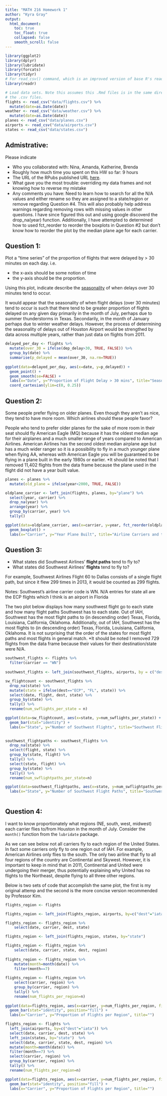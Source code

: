```yaml
---
title: "MATH 216 Homework 1"
author: "Kyra Gray"
output:
  html_document:
    toc: true
    toc_float: true
    collapsed: false
    smooth_scroll: false
---
```


```r
library(ggplot2)
library(dplyr)
library(lubridate)
library(forcats)
library(tidyr)
# For read_csv() command, which is an improved version of base R's read.csv()
library(readr) 

# Load data sets. Note this assumes this .Rmd files is in the same directory as
# the .csv files.
flights <- read_csv("data/flights.csv") %>% 
  mutate(date=as.Date(date))
weather <- read_csv("data/weather.csv") %>% 
  mutate(date=as.Date(date))
planes <- read_csv("data/planes.csv")
airports <- read_csv("data/airports.csv")
states <- read_csv("data/states.csv")
```





## Admistrative:

Please indicate

* Who you collaborated with: Nina, Amanda, Katherine, Brenda 
* Roughly how much time you spent on this HW so far: 9 hours 
* The URL of the RPubs published URL [here](http://rpubs.com/kyragray/213420).
* What gave you the most trouble: overriding my data frames and not knowing how to reverse my mistake 
* Any comments you have: Need to learn how to search for all the N/A values and either rename so they are assigned to a state/region or remove regarding Question #4. This will also probably help address warnings regarding removing rows with missing values in other questions. I have since figured this out and using google discoverd the drop_na(year) function. Additionally, I have attempted to determined how to used fct_reorder to reorder the boxplots in Question #2 but don't know how to reorder the plot by the median plane age for each carrier. 






## Question 1:

Plot a "time series" of the proportion of flights that were delayed by > 30 minutes on each day.  i.e.
 
* the x-axis should be some notion of time
* the y-axis should be the proportion.

Using this plot, indicate describe the
[seasonality](https://en.wikipedia.org/wiki/Seasonality) of when delays over 30
minutes tend to occur.

It would appear that the seasonality of when flight delays (over 30 minutes) tend to occur is such that there tend to be greater proportion of flights delayed on any given day primarily in the month of July, perhaps due to summer thunderstorms in Texas. Secondarily, in the month of January perhaps due to winter weather delays. However, the process of determining the seasonality of delays out of Houston Airport would be strengthed by data across multiple years, rather than just data on flights from 2011. 

```r
delayed_per_day <- flights %>%
  mutate(over_30 = ifelse(dep_delay>30, TRUE, FALSE)) %>%
  group_by(date) %>% 
  summarise(p_delayed = mean(over_30, na.rm=TRUE))
  
ggplot(data=delayed_per_day, aes(x=date, y=p_delayed)) + 
  geom_point() +
  geom_smooth(se=FALSE) +
  labs(x="Date", y="Proportion of Flight Delay > 30 mins", title="Seasonality of Flight Delays out of IAH") +
  coord_cartesian(ylim=c(0, 0.25))
```

## Question 2:

Some people prefer flying on older planes.  Even though they aren't as nice,
they tend to have more room.  Which airlines should these people favor?

People who tend to prefer older planes for the sake of more room in their seat should fly American Eagle (MQ) because it has the oldest median age for their airplanes and a much smaller range of years compared to American Airlines. American Airlines has the second oldest median airplane age but has a much wider ranger so it is a possibility to fly in a much younger plane when flying AA, whereas with American Eagle you will be guaranteed to be flying in a plane built in the early 1980s or earlier. *It should be noted that I removed 11,402 flights from the data frame because the plane used in the flight did not have a year built value. 

```r
planes <- planes %>%
  mutate(old_plane = ifelse(year<2000, TRUE, FALSE))

oldplane_carrier <- left_join(flights, planes, by="plane") %>% 
  select(year, carrier) %>%
  drop_na(year) %>% 
  arrange(year) %>% 
  group_by(carrier, year) %>% 
  tally()

ggplot(data=oldplane_carrier, aes(x=carrier, y=year, fct_reorder(oldplane_carrier))) + 
  geom_boxplot() +
  labs(x="Carrier", y="Year Plane Built", title="Airline Carriers and the Age Range of Their Planes")

```


## Question 3:

* What states did Southwest Airlines' **flight paths** tend to fly to?
* What states did Southwest Airlines' **flights** tend to fly to?

For example, Southwest Airlines Flight 60 to Dallas consists of a single flight
path, but since it flew 299 times in 2013, it would be counted as 299 flights.

Notes: 
  Southwest's airline carrier code is WN. 
  N/A entries for state all are the ECP flights which I think is an airport in     Florida 
  
The two plot below displays how many southwest flight go to each state and how many flight paths Southwest has to each state. Out of IAH, Southwest has the most flight paths to (in descending order) Texas, Florida, Louisiana, California, Oklahoma. Additionally, out of IAH, Southwest has the most flights to (in descending order) Texas, Florida, Louisiana, California, Oklahoma. It is not surprising that the order of the states for most flight paths and most flights in general match. *It should be noted I removed 729 flights from the data frame because their values for their destination/state were N/A. 

```r
southwest_flights <- flights %>% 
  filter(carrier == "WN") 
  
southwest_flights <- left_join(southwest_flights, airports, by = c("dest"="iata"))

sw_flightcount <- southwest_flights %>%
  drop_na(state) %>% 
  mutate(state = ifelse(dest=="ECP", "FL", state)) %>% 
  select(date, flight, dest, state) %>% 
  group_by(state) %>% 
  tally() %>% 
  rename(num_swflights_per_state = n)

ggplot(data=sw_flightcount, aes(x=state, y=num_swflights_per_state)) +
  geom_bar(stat="identity") +
  labs(x="State", y="Number of Southwest Flights", title="Southwest Flights")
  

southwest_flightpaths <- southwest_flights %>% 
  drop_na(state) %>% 
  select(flight, state) %>% 
  group_by(state, flight) %>% 
  tally() %>% 
  select(state, flight) %>% 
  group_by(state) %>% 
  tally() %>% 
  rename(num_swflightpaths_per_state=n) 

ggplot(data=southwest_flightpaths, aes(x=state, y=num_swflightpaths_per_state)) +   geom_bar(stat="identity") +
  labs(x="State", y="Number of Southwest Flight Paths", title="Southwest Flight Paths")
  
```

## Question 4:

I want to know proportionately what regions (NE, south, west, midwest) each 
carrier flies to/from Houston in the month of July.  Consider the `month()`
function from the `lubridate` package.

As we can see below not all carriers fly to each region of the United States. In fact some carriers only fly to one region out of IAH. For example, American Airlines only flies to the south. The only two airline that fly to all four regions of the country are Continental and Skywest. However, it is important to keep in mind that in 2011, Continental and United were undergoing their merger, thus potentially explaining why United has no flights to the Northeast, despite flying to all three other regions. 

Below is two sets of code that accomplish the same plot, the first is my original attemp and the second is the more concise version recommended by Professor Kim. 
```r
flights_region <- flights 

flights_region <- left_join(flights_region, airports, by=c("dest"="iata")) 

flights_region <- flights_region %>%   
    select(date, carrier, dest, state)

flights_region <- left_join(flights_region, states, by="state")  

flights_region <- flights_region %>%   
    select(date, carrier, state, dest, region)  
    
flights_region <- flights_region %>% 
    mutate(month=month(date)) %>% 
    filter(month==7) 
  
flights_region <- flights_region %>%   
    select(carrier, region) %>% 
    group_by(carrier, region) %>% 
    tally() %>% 
    rename(num_flights_per_region=n)
    
ggplot(data=flights_region, aes(x=carrier, y=num_flights_per_region, fill=region)) + 
  geom_bar(stat="identity", position="fill") +
  labs(x="Carrier", y="Proportion of Flights per Region", title="")
```

```r
flights_region <- flights %>% 
  left_join(airports, by=c("dest"="iata")) %>%   
  select(date, carrier, dest, state) %>% 
  left_join(states, by="state")  %>%   
  select(date, carrier, state, dest, region) %>% 
  mutate(month=month(date)) %>% 
  filter(month==7) %>%   
  select(carrier, region) %>% 
  group_by(carrier, region) %>% 
  tally() %>% 
  rename(num_flights_per_region=n)

ggplot(data=flights_region, aes(x=carrier, y=num_flights_per_region, fill=region)) + 
  geom_bar(stat="identity", position="fill") +
  labs(x="Carrier", y="Proportion of Flights per Region", title="")
```

